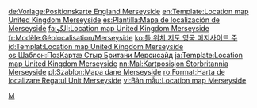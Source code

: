 <includeonly><!-- 在這裡加入模板的保護標識 --></includeonly><noinclude>{{template doc page viewed directly}}</noinclude>
<!-- 在本行下編輯模板說明 -->

<includeonly>
<!-- 本行下加入模板的分類 -->
[[Category:英國地理位置圖模板|M]]
<!-- 本行下加入模板的跨語言鏈接 -->
[[de:Vorlage:Positionskarte England Merseyside]]
[[en:Template:Location map United Kingdom Merseyside]]
[[es:Plantilla:Mapa de localización de Merseyside]]
[[fa:الگو:Location map United Kingdom Merseyside]]
[[fr:Modèle:Géolocalisation/Merseyside]]
[[ko:틀:위치 지도 영국 머지사이드 주]]
[[id:Templat:Location map United Kingdom Merseyside]]
[[os:Шаблон:ПозКартæ Стыр Британи Мерсисайд]]
[[ja:Template:Location map United Kingdom Merseyside]]
[[nn:Mal:Kartposisjon Storbritannia Merseyside]]
[[pl:Szablon:Mapa dane Merseyside]]
[[ro:Format:Harta de localizare Regatul Unit Merseyside]]
[[vi:Bản mẫu:Location map Merseyside]]
</includeonly>